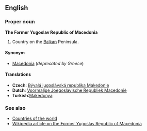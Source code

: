 ==English==
===Proper noun===
'''The Former Yugoslav Republic of Macedonia'''

#Country on the [[Balkan]] Peninsula.

====Synonym====
*[[Macedonia]] (''deprecated by Greece'')

====Translations====
*'''Czech''': [[Bývalá jugoslávská republika Makedonie]]
*'''Dutch''': [[Voormalige Joegoslavische Republiek Macedonië]]
*'''Turkish''':[[Makedonya]]

===See also===
*[[Countries of the world]]
*[[w:Republic_of_Macedonia|Wikipedia article on the Former Yugoslav Republic of Macedonia]]
